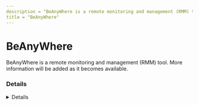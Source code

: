 ```yaml
---
description = "BeAnyWhere is a remote monitoring and management (RMM) tool. More information will be added as it becomes available."
title = "BeAnyWhere"
---
```




# BeAnyWhere

BeAnyWhere is a remote monitoring and management (RMM) tool. More information will be added as it becomes available.

### Details
<Details author={""}
         category={""}
         created={""}
         website={""}
         lastModified={"2/7/2024"}
         privileges={""}
         free={ "" }
         verification={""}
/>

#### Installation Paths
<Card code={ ["basuptshelper.exe", "basupsrvcupdate.exe", "BASupApp.exe", "BASupSysInf.exe", "BASupAppSrvc.exe", "TakeControl.exe", "BASupAppElev.exe", "basupsrvc.exe"] }/>





### Forensic Artifacts




#### Network Artifacts
<EuiSpacer size="xl"/>
<NetworkArtifactsTable data={ [{"Description": "Known remote domains", "Domains": ["beanywhere.en.uptodown.com/windows", "beanywhere.com"], "Ports": []}] }/>




### Detections
- Detects potential network activity of BeAnyWhere RMM tool
  - [Sigma Rule](https://github.com/magicsword-io/LOLRMM/blob/main/detections/sigma/beanywhere_network_sigma.yml)
- Detects potential processes activity of BeAnyWhere RMM tool
  - [Sigma Rule](https://github.com/magicsword-io/LOLRMM/blob/main/detections/sigma/beanywhere_processes_sigma.yml)

### References
- [https://www.shouldiremoveit.com/beanywhere-support-service-40908-program.aspx](https://www.shouldiremoveit.com/beanywhere-support-service-40908-program.aspx)

